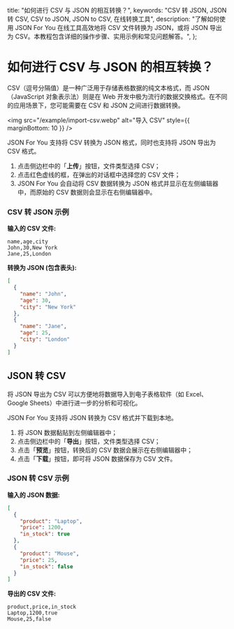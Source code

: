 
  title: "如何进行 CSV 与 JSON 的相互转换？",
  keywords: "CSV 转 JSON, JSON 转 CSV, CSV to JSON, JSON to CSV, 在线转换工具",
  description:
    "了解如何使用 JSON For You 在线工具高效地将 CSV 文件转换为 JSON，或将 JSON 导出为 CSV。本教程包含详细的操作步骤、实用示例和常见问题解答。",
};

# 如何进行 CSV 与 JSON 的相互转换？

CSV（逗号分隔值）是一种广泛用于存储表格数据的纯文本格式，而 JSON（JavaScript 对象表示法）则是在 Web 开发中极为流行的数据交换格式。在不同的应用场景下，您可能需要在 CSV 和 JSON 之间进行数据转换。

<img src="/example/import-csv.webp" alt="导入 CSV" style={{ marginBottom: 10 }} />

JSON For You 支持将 CSV 转换为 JSON 格式，同时也支持将 JSON 导出为 CSV 格式。

1. 点击侧边栏中的「**上传**」按钮，文件类型选择 CSV；
2. 点击红色虚线的框，在弹出的对话框中选择您的 CSV 文件；
3. JSON For You 会自动将 CSV 数据转换为 JSON 格式并显示在左侧编辑器中，而原始的 CSV 数据则会显示在右侧编辑器中。

### CSV 转 JSON 示例

**输入的 CSV 文件:**

```csv
name,age,city
John,30,New York
Jane,25,London
```

**转换为 JSON (包含表头):**

```json
[
  {
    "name": "John",
    "age": 30,
    "city": "New York"
  },
  {
    "name": "Jane",
    "age": 25,
    "city": "London"
  }
]
```

## JSON 转 CSV

将 JSON 导出为 CSV 可以方便地将数据导入到电子表格软件（如 Excel、Google Sheets）中进行进一步的分析和可视化。

JSON For You 支持将 JSON 转换为 CSV 格式并下载到本地。

1. 将 JSON 数据黏贴到左侧编辑器中；
2. 点击侧边栏中的「**导出**」按钮，文件类型选择 CSV；
3. 点击「**预览**」按钮，转换后的 CSV 数据会展示在右侧编辑器中；
4. 点击「**下载**」按钮，即可将 JSON 数据保存为 CSV 文件。

### JSON 转 CSV 示例

**输入的 JSON 数据:**

```json
[
  {
    "product": "Laptop",
    "price": 1200,
    "in_stock": true
  },
  {
    "product": "Mouse",
    "price": 25,
    "in_stock": false
  }
]
```

**导出的 CSV 文件:**

```csv
product,price,in_stock
Laptop,1200,true
Mouse,25,false
```

<Refer />
